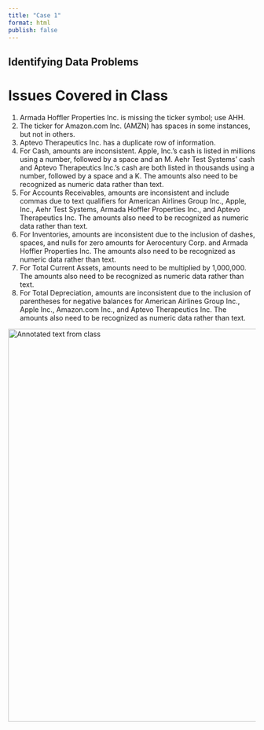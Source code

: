 ```yaml
---
title: "Case 1"
format: html
publish: false
---
```

## Identifying Data Problems

# Issues Covered in Class

1. Armada Hoffler Properties Inc. is missing the ticker symbol; use AHH.
2. The ticker for Amazon.com Inc. (AMZN) has spaces in some instances, but not in others.
3. Aptevo Therapeutics Inc. has a duplicate row of information.
4. For Cash, amounts are inconsistent. Apple, Inc.’s cash is listed in millions using a number, followed by a space and an M. Aehr Test Systems’ cash and Aptevo Therapeutics Inc.’s cash are both listed in thousands using a number, followed by a space and a K. The amounts also need to be recognized as numeric data rather than text.
5. For Accounts Receivables, amounts are inconsistent and include commas due to text qualifiers for American Airlines Group Inc., Apple, Inc., Aehr Test Systems, Armada Hoffler Properties Inc., and Aptevo Therapeutics Inc. The amounts also need to be recognized as numeric data rather than text.
6. For Inventories, amounts are inconsistent due to the inclusion of dashes, spaces, and nulls for zero amounts for Aerocentury Corp. and Armada Hoffler Properties Inc. The amounts also need to be recognized as numeric data rather than text.
7. For Total Current Assets, amounts need to be multiplied by 1,000,000. The amounts also need to be recognized as numeric data rather than text.
8. For Total Depreciation, amounts are inconsistent due to the inclusion of parentheses for negative balances for American Airlines Group Inc., Apple Inc., Amazon.com Inc., and Aptevo Therapeutics Inc. The amounts also need to be recognized as numeric data rather than text.

<img src="Case1.png" alt="Annotated text from class" width="800">
